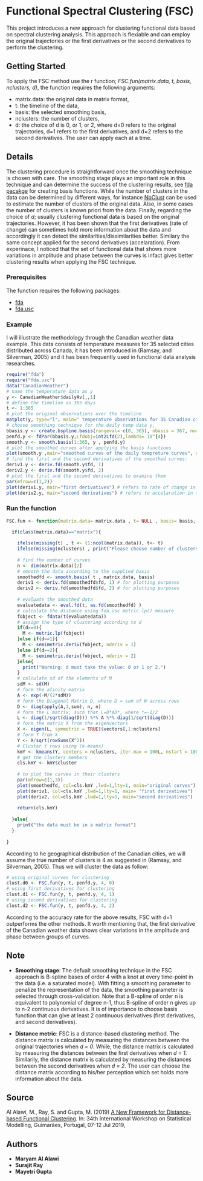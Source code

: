 
# Functional Spectral Clustering (FSC)

This project introduces a new approach for clustering functional data based on spectral clustering analysis. This approach is flexiable and can employ the original trajectories or the first derivatives or the second derivatives to perform the clustering. 

## Getting Started

To apply the FSC method use the r function; 
*FSC.fun(matrix.data, t, basis,  nclusters, d)*, 
the function requires the following arguments:

* matrix.data: the original data in matrix format, 
* t: the timeline of the data, 
* basis: the selected smoothing basis,
* nclusters: the number of clusters,
* d: the choice of d is 0, or 1, or 2, where d=0 refers to the original trajectories, d=1 refers to the first derivatives, and d=2 refers to the second derivatives. The user can apply each at a time.

## Details

The clustering procedure is straightforward once the smoothing technique is chosen with care. The smoothing stage plays an important role in this technique and can determine the success of the clustering results, see [fda pacakge](https://cran.r-project.org/web/packages/fda/fda.pdf) for creating basis functions. While the number of clusters in the data can be determined by different ways, for instance [NbClust](https://rdrr.io/cran/NbClust/man/NbClust.html) can be used to estimate the number of clusters of the original data. Also, in some cases the number of clusters is known priori from the data. Finally, regarding the choice of *d*; usually clustering functional data is based on the original trajectories. However, it has been shown that the first derivatives (rate of change) can sometimes hold more information about the data and accordingly it can detect the similarities/dissimilarities better. Similary the same concept applied for the second derivatives (accelaration). From experinace, I noticed that the set of functional data that shows more variations in amplitude and phase between the curves is infact gives better clustering results when applying the FSC technique.  




### Prerequisites

The function requires the following packages:

* [fda](https://cran.r-project.org/web/packages/fda/index.html)
* [fda.usc](https://cran.r-project.org/web/packages/fda.usc/index.html)

### Example

I will illustrate the methodology through the Canadian weather data example. This data consists of temperature measures for 35 selected cities distributed across Canada, it has been introduced in (Ramsay, and Silverman, 2005) and it has been frequently used in functional data analysis researches. 

```r
require("fda")
require("fda.usc") 
data("CanadianWeather")
# name the temperature data as y
y <- CanadianWeather$dailyAv[,,1]
# define the timeline as 365 days
t <- 1:365
# plot the original observations over the timeline
matplot(y, type="l", main=" temperature observations for 35 Canadian cities", xlab="days", ylab="temp C")
# choose smoothing technique for the daily temp data y,
bbasis.y <- create.bspline.basis(rangeval= c(0, 365), nbasis = 367, norder= 4)
penfd.y <- fdPar(bbasis.y,Lfdobj=int2Lfd(2),lambda= 10^{4})
smooth.y <- smooth.basis(1:365, y , penfd.y)
# plot the smoothed curves after applying the basis functions
plot(smooth.y ,main="smoothed curves of the daily tempreture curves", xlab="over a year", ylab="temp C")
# find the first and the second derivatives of the smoothed curves:
deriv1.y <- deriv.fd(smooth.y$fd, 1)
deriv2.y <- deriv.fd(smooth.y$fd, 2)
# plot the first and the second derivatives to examine them
par(mfrow=c(1,2))
plot(deriv1.y, main="first derivatives") # refers to rate of change in temperature
plot(deriv2.y, main="second derivatives") # refers to accelaration in temperature
```


### Run the function

```r

FSC.fun <- function(matrix.data= matrix.data , t= NULL , basis= basis,  nclusters= NULL, d=d){ 
  
  if(class(matrix.data)=="matrix"){

    ifelse(missing(t) , t <- (1:ncol(matrix.data)), t<- t)
    ifelse(missing(nclusters) , print("Please choose number of clusters"), nclusters <- nclusters)
    
    # find the number of curves
    n <- dim(matrix.data)[2] 
    # smooth the data according to the supplied basis
    smoothedfd <- smooth.basis( t , matrix.data, basis)
    deriv1 <- deriv.fd(smoothedfd$fd, 1) # for plotting purposes
    deriv2 <- deriv.fd(smoothedfd$fd, 2) # for plotting purposes
    
    # evaluate the smoothed data
    evaluatedata <- eval.fd(t, as.fd(smoothedfd) )
    # calculate the distance using fda.usc metric.lp() measure
    fobject <- fdata(t(evaluatedata))  
    # assign the type of clustering according to d
    if(d==0){  
      M <- metric.lp(fobject) 
    }else if(d==1){  
      M <- semimetric.deriv(fobject, nderiv = 1)
    }else if(d==2){  
      M <- semimetric.deriv(fobject, nderiv = 2)
    }else{
      print("Warning: d must take the value: 0 or 1 or 2.")
    } 
    # calculate sd of the elements of M
    sdM <- sd(M)
    # form the afinity matrix
    A <- exp(-M/(2*sdM))
    # form the Diagonal Matrix D, where D = sum of W across rows
    D <- diag(apply(A,1,sum), n, n)  
    # form the L matrix, such that L=D*AD*, where *=-1/2
    L <- diag(1/sqrt(diag(D))) %*% A %*% diag(1/sqrt(diag(D)))
    # form the matrix X from the eigenvectors
    X <- eigen(L, symmetric = TRUE)$vectors[,1:nclusters] 
    # form Y from X
    Y <- X/sqrt(rowSums(X^2))
    # Cluster Y rows using (k-means)
    kmY <- kmeans(Y, centers = nclusters, iter.max = 100L, nstart = 1000L)
    # get the clusters members
    cls.kmY <- kmY$cluster
    
    # to plot the curves in their clusters
    par(mfrow=c(1,3))
    plot(smoothedfd, col=cls.kmY ,lwd=1,lty=1, main="original curves")
    plot(deriv1, col=cls.kmY ,lwd=1,lty=1, main= "first derivatives")
    plot(deriv2, col=cls.kmY ,lwd=1,lty=1, main="second derivatives")
    
    return(cls.kmY)
    
  }else{
    print("the data must be in a matrix format")
  }
  
} 


```

According to he geographical distribution of the Canadian cities, we will assume the true number of clusters is 4 as suggested in (Ramsay, and Silverman, 2005). Thus we will cluster the data as follow:

```r
# using original curves for clustering
clust.d0 <- FSC.fun(y, t, penfd.y, 4, 0) 
# using first derivatives for clustering
clust.d1 <- FSC.fun(y, t, penfd.y, 4, 1)
# using second derivatives for clustering
clust.d2 <- FSC.fun(y, t, penfd.y, 4, 2)
```

According to the accuracy rate for the above results, FSC with d=1 outperforms the other methods. It worth mentioning that, the first derivative of the Canadian weather data shows clear variations in the amplitude and phase between groups of curves.


## Note

* **Smoothing stage**:
The defualt smoothing technique in the FSC approach is B-spline bases of order 4 with a knot at every time-point in the data (i.e. a saturated model). With fitting a smoothing parameter to penalize the representation of the data, the smoothing parameter is selected through cross-validation. 
Note that a B-spline of order n is equivalent to polynomial of degree n-1, thus B-spline of order n gives up to n-2 continuous derivatives. It is of importance to choose basis function that can give at least 2 continuous derivatives (first derivatives, and second derivatives).  

* **Distance metric**: 
FSC is a distance-based clustering method. The distance matrix is calculated by measuring the distances between the original trajectories when *d = 0*. While, the distance matrix is calculated by measuring the distances between the first derivatives when *d = 1*. Similarily, the distance matrix is calculated by measuring the distances between the second derivatives when *d = 2*. The user can choose the distance matrix according to his/her perception which set holds more information about the data.  


## Source

Al Alawi, M., Ray, S. and Gupta, M. (2019) [A New Framework for Distance-based Functional Clustering](http://eprints.gla.ac.uk/191547/). In: 34th International Workshop on Statistical Modelling, Guimarães, Portugal, 07-12 Jul 2019,

## Authors

* **Maryam Al Alawi** 
* **Surajit Ray**
* **Mayetri Gupta**



